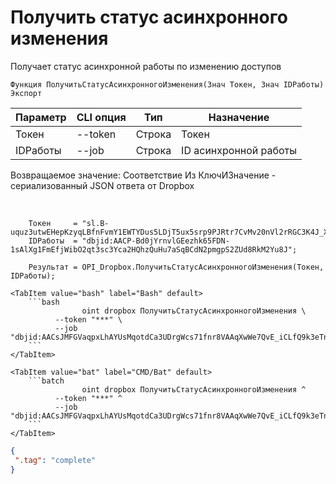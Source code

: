 ﻿---
sidebar_position: 5
---


# Получить статус асинхронного изменения
 Получает статус асинхронной работы по изменению доступов



`Функция ПолучитьСтатусАсинхронногоИзменения(Знач Токен, Знач IDРаботы) Экспорт`

  | Параметр | CLI опция | Тип | Назначение |
  |-|-|-|-|
  | Токен | --token | Строка | Токен |
  | IDРаботы | --job | Строка | ID асинхронной работы |

  
  Возвращаемое значение:   Соответствие Из КлючИЗначение - сериализованный JSON ответа от Dropbox

<br/>




```bsl title="Пример кода"
    Токен     = "sl.B-uquz3utwEHepKzyqLBfnFvmY1EWTYDus5LDjT5ux5srp9PJRtr7CvMv20nVl2rRGC3K4J_X5...";
    IDРаботы  = "dbjid:AACP-Bd0jYrnvlGEezhk65FDN-1sAlXg1FmEfjWibO2qt3sc3Yca2HQhzQuHu7aSqBCdN2pmgpS2ZUd8RkM2Yu8J";

    Результат = OPI_Dropbox.ПолучитьСтатусАсинхронногоИзменения(Токен, IDРаботы);
```
    

 <Tabs>
  
    <TabItem value="bash" label="Bash" default>
        ```bash
                    oint dropbox ПолучитьСтатусАсинхронногоИзменения \
              --token "***" \
              --job "dbjid:AACsJMFGVaqpxLhAYUsMqotdCa3UDrgWcs71fnr8VAAqXwWe7QvE_iCLfQ9k3eTnVyHNGBiZqPOuED5z0trQfWN2"
        ```
    </TabItem>
  
    <TabItem value="bat" label="CMD/Bat" default>
        ```batch
                    oint dropbox ПолучитьСтатусАсинхронногоИзменения ^
              --token "***" ^
              --job "dbjid:AACsJMFGVaqpxLhAYUsMqotdCa3UDrgWcs71fnr8VAAqXwWe7QvE_iCLfQ9k3eTnVyHNGBiZqPOuED5z0trQfWN2"
        ```
    </TabItem>
</Tabs>


```json title="Результат"
{
 ".tag": "complete"
}
```
